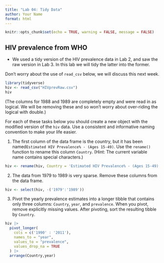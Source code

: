 ```yaml
---
title: "Lab 04: Tidy Data"
author: Your Name
format: html
---
```


```r
knitr::opts_chunk$set(echo = TRUE, warning = FALSE, message = FALSE)
```


## HIV prevalence from WHO

* We used a tidy version of the HIV prevalence data in Lab 2, and
saw the raw version in Lab 3. In this lab we will tidy the latter into the former.

Don't worry about the use of `read_csv` below, we will discuss this next 
week.

```r
library(tidyverse)
hiv <- read_csv("HIVprevRaw.csv")
hiv
```

(The columns for 1988 and 1989 are completely empty and 
were read in as logical. We will be removing these and so won't
worry about over-riding the logical with double.)


For each of these tasks below you should create a new object 
with the modified version of the `hiv` data. Use a consistent
and informative naming convention to make your life easier.

1. The first column of the data frame is the country, but it has been named`Estimated HIV Prevalence% - (Ages 15-49)`.
Use the `rename()` function to rename this column  `Country`.
(Hint: The current variable name contains special characters.)

```r
hiv <- rename(hiv, Country = 'Estimated HIV Prevalence% - (Ages 15-49)')
```


2. The data from 1979 to 1989 is very sparse. Remove these columns from the data frame.

```r
hiv <- select(hiv, -('1979':'1989'))
```

3. Pivot the yearly prevalence estimates into a longer tibble that contains only three columns: `Country`, `year`, and `prevalence`. When you pivot,
remove explicitly missing values. After pivoting, sort the resulting tibble by `Country`. 

```r
hiv |> 
  pivot_longer(
    cols = c('1990' : '2011'),
    names_to = "year",
    values_to = "prevalence",
    values_drop_na = TRUE
  ) |>
  arrange(Country,year)
```
